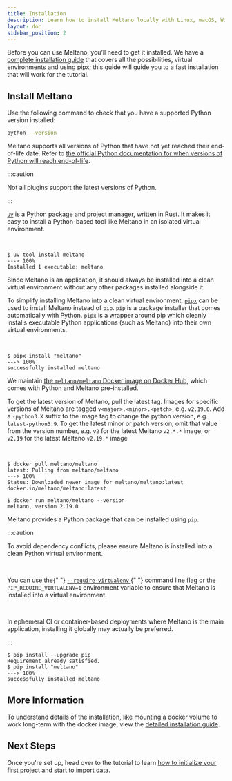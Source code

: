 ```yaml
---
title: Installation
description: Learn how to install Meltano locally with Linux, macOS, Windows, or Docker.
layout: doc
sidebar_position: 2
---
```



Before you can use Meltano, you’ll need to get it installed. We have a [complete installation guide](/guide/installation-guide) that covers all the possibilities, virtual environments and using pipx; this guide will guide you to a fast installation that will work for the tutorial.

## Install Meltano

Use the following command to check that you have a supported Python version installed:

```bash
python --version
```

Meltano supports all versions of Python that have not yet reached their end-of-life date. Refer to [the official Python documentation for when versions of Python will reach end-of-life](https://devguide.python.org/versions/).

:::caution

Not all plugins support the latest versions of Python.

:::

<Tabs className="meltano-tabs">
  <TabItem className="meltano-tab-content" value="uv" label="Using uv" default>

[`uv`](https://docs.astral.sh/uv) is a Python package and project manager, written in Rust. It makes it easy to install a Python-based tool like Meltano in an isolated virtual environment.

<br />

<Termy>

```console
$ uv tool install meltano
---> 100%
Installed 1 executable: meltano
```

</Termy>

  </TabItem>
  <TabItem className="meltano-tab-content" value="pipx" label="Using pipx" default>

Since Meltano is an application, it should always be installed into a clean virtual environment without any other packages installed alongside it.

To simplify installing Meltano into a clean virtual environment, [`pipx`](https://pypa.github.io/pipx/) can be used to install Meltano instead of `pip`. `pip` is a package installer that comes automatically with Python. `pipx` is a wrapper around pip which cleanly installs executable Python applications (such as Meltano) into their own virtual environments.

<br />

<Termy>

```console
$ pipx install "meltano"
---> 100%
successfully installed meltano
```

</Termy>

  </TabItem>
  <TabItem className="meltano-tab-content" value="docker" label="Using Docker">

We maintain [the `meltano/meltano` Docker image on Docker Hub](https://hub.docker.com/r/meltano/meltano/tags), which comes with Python and Meltano pre-installed.

To get the latest version of Meltano, pull the latest tag. Images for specific versions of Meltano are tagged `v<major>.<minor>.<patch>`, e.g. `v2.19.0`. Add a `-python3.X` suffix to the image tag to change the python version, e.g. `latest-python3.9`. To get the latest minor or patch version, omit that value from the version number, e.g. `v2` for the latest Meltano `v2.*.*` image, or `v2.19` for the latest Meltano `v2.19.*` image

<br />

<Termy>

```console
$ docker pull meltano/meltano
latest: Pulling from meltano/meltano
---> 100%
Status: Downloaded newer image for meltano/meltano:latest
docker.io/meltano/meltano:latest

$ docker run meltano/meltano --version
meltano, version 2.19.0

```

</Termy>

  </TabItem>
  <TabItem className="meltano-tab-content" value="pip" label="Using pip">

Meltano provides a Python package that can be installed using `pip`.

:::caution

<p>
  To avoid dependency conflicts, please ensure Meltano is installed into a clean
  Python virtual environment.
</p>
<br />
<p>
  You can use the{" "}
  <a href="https://pip.pypa.io/en/stable/cli/pip/#cmdoption-require-virtualenv">
    <code>--require-virtualenv</code>
  </a>{" "}
  command line flag or the <code>PIP_REQUIRE_VIRTUALENV=1</code> environment
  variable to ensure that Meltano is installed into a virtual environment.
</p>
<br />
<p>
  In ephemeral CI or container-based deployments where Meltano is the main
  application, installing it globally may actually be preferred.
</p>
:::

<Termy>

```console
$ pip install --upgrade pip
Requirement already satisfied.
$ pip install "meltano"
---> 100%
successfully installed meltano
```

</Termy>

  </TabItem>
</Tabs>

## More Information

To understand details of the installation, like mounting a docker volume to work long-term with the docker image, view the [detailed installation guide](/guide/installation-guide).

## Next Steps

Once you're set up, head over to the tutorial to learn [how to initialize your first project and start to import data](/getting-started/part1).

<script src="/js/tabs.js"></script>
